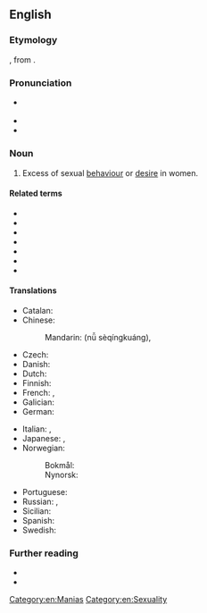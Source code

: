 ==English==

===Etymology===
{{bor|en|NL.|-}}, from {{der|en|la|nympha||labia minora}} {{suffix|en||mania}}.

===Pronunciation===
* {{a|UK}} {{IPA|en|/nɪmfəˈmeɪnɪə/}}
* {{audio|en|LL-Q1860 (eng)-Vealhurl-nymphomania.wav|Audio (RP)}}
* {{rhymes|en|eɪniə|s=5}}

===Noun===
{{en-noun|~}}

# Excess of sexual [[behaviour]] or [[desire]] in women.
#: {{syn|en|furor uterinus|q1=now historical|œstromania|q2=obsolete}}
#: {{cot|en|satyriasis}}
#: {{hyper|en|hypersexuality}}

====Related terms====
* {{l|en|nymph}}
* {{l|en|nymphet}}
* {{l|en|nymphette}}
* {{l|en|nympho}}
* {{l|en|nymphomaniac}}
* {{l|en|mania}}
* {{l|en|-mania}}

====Translations====
{{trans-top|excess of sexual behaviour or desire in women}}
* Catalan: {{t|ca|nimfomania|f}}
* Chinese:
*: Mandarin: {{l|cmn|女|sc=Hani}}{{t+|cmn|色情狂|sc=Hani}} (nǚ sèqíngkuáng), {{qualifier|andromania}} {{t+|cmn|慕男狂|tr=mùnánkuáng|sc=Hani}}
* Czech: {{t+|cs|nymfomanie|f}}
* Danish: {{t|da|nymfomani|c}}
* Dutch: {{t+|nl|nymfomanie|f}}
* Finnish: {{t+|fi|nymfomania}}
* French: {{t+|fr|nymphomanie|f}}, {{t+|fr|andromanie|f}}
* Galician: {{t|gl|ninfomanía|f}}
* German: {{t+|de|Nymphomanie|f}}
{{trans-mid}}
* Italian: {{t+|it|ninfomania|f}}, {{t|it|andromania|f}}
* Japanese: {{t|ja|女子色情症|tr=じょししきじょう, joshi shikijōshō|sc=Jpan}}, {{t|ja|ニンフォマニア|tr=ninfomania|sc=Jpan}}
* Norwegian:
*: Bokmål: {{t|nb|nymfomani|m}}
*: Nynorsk: {{t|nn|nymfomani|m}}
* Portuguese: {{t+|pt|ninfomania|f}}
* Russian: {{t+|ru|нимфома́ния|f}}, {{t|ru|андрома́ния|f}}
* Sicilian: {{t|scn|ninfumanìa|f}}
* Spanish: {{t+|es|ninfomanía|f}}
* Swedish: {{t+|sv|nymfomani|c}}
{{trans-bottom}}

===Further reading===
* {{pedia|hypersexuality}}
* {{pedia|hypersexual disorder}}

[[Category:en:Manias]]
[[Category:en:Sexuality]]